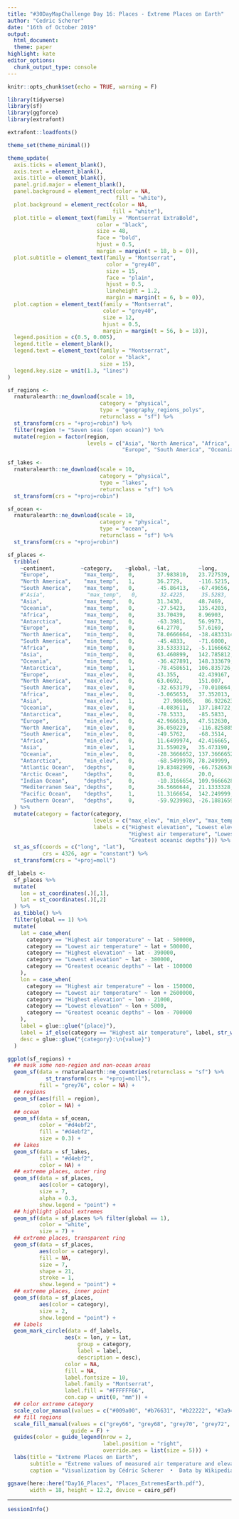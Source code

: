 ```yaml
---
title: "#30DayMapChallenge Day 16: Places - Extreme Places on Earth"
author: "Cedric Scherer"
date: "16th of October 2019"
output:
  html_document:
  theme: paper
highlight: kate
editor_options:
  chunk_output_type: console
---
```

  
```r
knitr::opts_chunk$set(echo = TRUE, warning = F)
```

```r
library(tidyverse)
library(sf)
library(ggforce)
library(extrafont)

extrafont::loadfonts()

theme_set(theme_minimal())

theme_update(
  axis.ticks = element_blank(),
  axis.text = element_blank(),
  axis.title = element_blank(),
  panel.grid.major = element_blank(),
  panel.background = element_rect(color = NA, 
                                  fill = "white"),
  plot.background = element_rect(color = NA, 
                                 fill = "white"),
  plot.title = element_text(family = "Montserrat ExtraBold", 
                            color = "black",
                            size = 48, 
                            face = "bold",
                            hjust = 0.5,
                            margin = margin(t = 18, b = 0)),
  plot.subtitle = element_text(family = "Montserrat", 
                               color = "grey40",
                               size = 15, 
                               face = "plain",
                               hjust = 0.5,
                               lineheight = 1.2,
                               margin = margin(t = 6, b = 0)),
  plot.caption = element_text(family = "Montserrat", 
                              color = "grey40", 
                              size = 12, 
                              hjust = 0.5,
                              margin = margin(t = 56, b = 18)),
  legend.position = c(0.5, 0.005),
  legend.title = element_blank(),
  legend.text = element_text(family = "Montserrat", 
                             color = "black",
                             size = 15),
  legend.key.size = unit(1.3, "lines")
)
```

```r
sf_regions <-
  rnaturalearth::ne_download(scale = 10, 
                             category = "physical", 
                             type = "geography_regions_polys",
                             returnclass = "sf") %>% 
  st_transform(crs = "+proj=robin") %>% 
  filter(region != "Seven seas (open ocean)") %>% 
  mutate(region = factor(region, 
                         levels = c("Asia", "North America", "Africa", "Antarctica", 
                                    "Europe", "South America", "Oceania")))

sf_lakes <-
  rnaturalearth::ne_download(scale = 10, 
                             category = "physical", 
                             type = "lakes",
                             returnclass = "sf") %>% 
  st_transform(crs = "+proj=robin")

sf_ocean <-
  rnaturalearth::ne_download(scale = 10, 
                             category = "physical", 
                             type = "ocean",
                             returnclass = "sf") %>% 
  st_transform(crs = "+proj=robin")

sf_places <-
  tribble(
    ~continent,        ~category,    ~global, ~lat,         ~long,        ~place,                                  ~value,                    ~date, 
    "Europe",           "max_temp",   0,       37.983810,   23.727539,    "Athens, Greece",                        "48.0 °C (118.4 °F)",      "10 July 1977",
    "North America",    "max_temp",   1,       36.2729,     -116.5215,    "Furnace Creek, CA, USA",                "56.7 °C (134 °F)",        "10 July 1913",
    "South America",    "max_temp",   0,       -45.86413,   -67.49656,    "Rivadavia, Argentina",                  "48.9 °C (120.0 °F)",      "11 December 1905",
    #"Asia",             "max_temp",   0,       32.4225,     35.5283,      "Tirat Zvi, Israel",                     "54 °C (129 °F)",          "21 June 1942",
    "Asia",             "max_temp",   0,       31.3430,     48.7469,      "Ahvaz Airport, Iran",                   "54 °C (129 °F)",          "29 June 2017",
    "Oceania",          "max_temp",   0,       -27.5423,    135.4203,     "Oodnadatta, Australia",                 "50.7 °C (123.3 °F)",      "2 January 1960",
    "Africa",           "max_temp",   0,       33.70439,    8.96903,      "Kebili, Tunisia",                       "55 °C (131 °F)",          "7 July 1931",
    "Antarctica",       "max_temp",   0,       -63.3981,    56.9973,      "Esperanza Base",                        "17.5 °C (63.5 °F)",       "24 March 2015",
    "Europe",           "min_temp",   0,       64.2770,     57.6169,      "Ust-Shchuger, Russia",                  "−58.1 °C (−72.6 °F)",     "31 December 1978",
    "North America",    "min_temp",   0,       78.0666664,  -38.4833314,  "North Ice, Greenland",                  "−66.1 °C (−87.0 °F)",     "9 January 1954",
    "South America",    "min_temp",   0,       -45.4833,    -71.6000,     "Coyhaique Alto, Chile",                 "−37.0 °C (−34.6 °F)",     "June 2002",
    "Africa",           "min_temp",   0,       33.5333312,  -5.1166662,   "Ifrane, Morocco",                       "−23.9 °C (−11.0 °F)",     "11 February 1935",
    "Asia",             "min_temp",   0,       63.460899,   142.785812,   "Oymyakon, Russia",                      "−67.7 °C (−89.9 °F)",     "6 February 1933",
    "Oceania",          "min_temp",   0,       -36.427891,  148.333679,   "Charlotte Pass, Australia",             "−23 °C (−9 °F)",          "29 June 1994",
    "Antarctica",       "min_temp",   1,       -78.458651,  106.835726,   "Vostok Station",                        "−89.2 °C (−128.6 °F)",    "21 July 1983",
    "Europe",           "max_elev",   0,       43.355,     	42.439167,    "Mount Elbrus, Russia",                  "642 m (18,510 feet)",     NA_character_,
    "North America",    "max_elev",   0,       63.0692,	    151.007,      "Denali (Mount McKinley), AK, USA",      "6,190.5 m (20,310 feet)", NA_character_,
    "South America",    "max_elev",   0,       -32.653179,  -70.010864,   "Aconcagua, Argentina",                  "6,962 m (22,841 feet)",   NA_character_,
    "Africa",           "max_elev",   0,       -3.065653,   37.352013,    "Kilimanjaro, Tanzania",                 "5,893 m (19,334 feet)",   NA_character_,
    "Asia",             "max_elev",   1,     	 27.986065,	  86.922623,    "Mount Everest, China & Nepal",          "8,848 m (29,029 feet)",   NA_character_,
    "Oceania",          "max_elev",   0,       -4.083611,   137.184722,   "Puncak Jaya, Indonesia",                "884 m (16,024 feet)",     NA_character_,
    "Antarctica",       "max_elev",   0,       -78.5333,    -85.5833,     "Vinson Massif",                         "4,892 m (16,050 feet)",   NA_character_,
    "Europe",           "min_elev",   0,       42.966633,   47.512630,    "Caspian Sea shore, Russian Federation", "−28 m (−92 feet)",        NA_character_,
    "North America",    "min_elev",   0,       36.050229,   -116.825885,  "Badwater Basin, CA, USA",               "−85 m (−279 feet)",       NA_character_,
    "South America",    "min_elev",   0,       -49.5762,    -68.3514,     "Laguna del Carbón, Argentina",          "−105 m (−344 feet)",      NA_character_,
    "Africa",           "min_elev",   0,       11.6499974,  42.416665,    "Lake Assal, Djibouti",                  "−155 m (−509 feet)",      NA_character_,
    "Asia",             "min_elev",   1,       31.559029,   35.473190,    "Dead Sea, Israel-Jordan-Palestine",     "−424 m (−1,391 feet)",    NA_character_,
    "Oceania",          "min_elev",   0,       -28.3666652, 137.3666652,  "Lake Eyre, Australia",                  "−15 m (−49 feet)",        NA_character_,
    "Antarctica",       "min_elev",   0,       -68.5499978, 78.249999,    "Deep Lake, Vestfold Hills",             "−50 m (−164 feet)",       NA_character_,
    "Atlantic Ocean",   "depths",     0,       19.83482999, -66.75266365, "Milwaukee Deep, Puerto Rico Trench",    "8,486 m (27,841 ft)",     NA_character_,
    "Arctic Ocean",     "depths",     0,       83.0,        20.0,         "Litke Deep, Eurasian Basin",            "5,450 m (17,881 ft)",     NA_character_,
    "Indian Ocean",     "depths",     0,       -10.3166654, 109.9666628,  "Sunda Trench",                          "7,725 m (25,344 ft)",     NA_character_,
    "Mediterranen Sea", "depths",     0,       36.5666644,  21.1333328,   "Calypso Deep, Hellenic Trench",         "5,267 m (17,280 ft)",     NA_character_,
    "Pacific Ocean",    "depths",     1,       11.3166654,  142.249999,   "Challenger Deep, Mariana Trench",       "10,971 m (35,994 ft)",    NA_character_,
    "Southern Ocean",   "depths",     0,       -59.9239983, -26.1881659,  "South Sandwich Trench",                 "7,235 m (23,737 ft)",     NA_character_
  ) %>% 
  mutate(category = factor(category, 
                           levels = c("max_elev", "min_elev", "max_temp", "min_temp", "depths"),
                           labels = c("Highest elevation", "Lowest elevation", 
                                      "Highest air temperature", "Lowest air temperature", 
                                      "Greatest oceanic depths"))) %>% 
  st_as_sf(coords = c("long", "lat"), 
           crs = 4326, agr = "constant") %>% 
  st_transform(crs = "+proj=moll")

df_labels <-
  sf_places %>% 
  mutate(
    lon = st_coordinates(.)[,1],
    lat = st_coordinates(.)[,2]
  ) %>% 
  as_tibble() %>% 
  filter(global == 1) %>% 
  mutate(
    lat = case_when(
      category == "Highest air temperature" ~ lat - 500000,
      category == "Lowest air temperature" ~ lat + 500000,
      category == "Highest elevation" ~ lat - 390000,
      category == "Lowest elevation" ~ lat - 380000,
      category == "Greatest oceanic depths" ~ lat - 100000
    ),
    lon = case_when(
      category == "Highest air temperature" ~ lon - 150000,
      category == "Lowest air temperature" ~ lon + 2600000,
      category == "Highest elevation" ~ lon - 21000,
      category == "Lowest elevation" ~ lon + 5000,
      category == "Greatest oceanic depths" ~ lon - 700000
    ),
    label = glue::glue("{place}"),
    label = if_else(category == "Highest air temperature", label, str_wrap(label, 17)),
    desc = glue::glue("{category}:\n{value}")
  )
```

```r
ggplot(sf_regions) + 
  ## mask some non-region and non-ocean areas
  geom_sf(data = rnaturalearth::ne_countries(returnclass = "sf") %>% 
            st_transform(crs = "+proj=moll"),
          fill = "grey76", color = NA) + 
  ## regions
  geom_sf(aes(fill = region), 
          color = NA) + 
  ## ocean
  geom_sf(data = sf_ocean, 
          color = "#d4ebf2", 
          fill = "#d4ebf2", 
          size = 0.3) +
  ## lakes
  geom_sf(data = sf_lakes, 
          fill = "#d4ebf2", 
          color = NA) + 
  ## extreme places, outer ring
  geom_sf(data = sf_places, 
          aes(color = category), 
          size = 7, 
          alpha = 0.3,
          show.legend = "point") +
  ## highlight global extremes
  geom_sf(data = sf_places %>% filter(global == 1), 
          color = "white", 
          size = 7) + 
  ## extreme places, transparent ring
  geom_sf(data = sf_places, 
          aes(color = category), 
          fill = NA, 
          size = 7, 
          shape = 21, 
          stroke = 1,
          show.legend = "point") +
  ## extreme places, inner point
  geom_sf(data = sf_places, 
          aes(color = category), 
          size = 2, 
          show.legend = "point") + 
  ## labels
  geom_mark_circle(data = df_labels,
                  aes(x = lon, y = lat, 
                      group = category, 
                      label = label,
                      description = desc), 
                  color = NA, 
                  fill = NA,
                  label.fontsize = 10, 
                  label.family = "Montserrat",
                  label.fill = "#FFFFFF66",
                  con.cap = unit(0, "mm")) +
  ## color extreme category
  scale_color_manual(values = c("#009a00", "#b76631", "#b22222", "#3a94bf", "#17008b")) +
  ## fill regions
  scale_fill_manual(values = c("grey66", "grey68", "grey70", "grey72", "grey74", "grey76", "grey78"), 
                    guide = F) +
  guides(color = guide_legend(nrow = 2,
                              label.position = "right",
                              override.aes = list(size = 5))) +
  labs(title = "Extreme Places on Earth",
       subtitle = "Extreme values of measured air temperature and elevation per continent and depth per ocean.\nGlobal extremes are higlighted in white with additional information.",
       caption = "Visualization by Cédric Scherer  •  Data by Wikipedia")

ggsave(here::here("Day16_Places", "Places_ExtremesEarth.pdf"), 
       width = 18, height = 12.2, device = cairo_pdf)
```

***

```r
sessionInfo()
```

